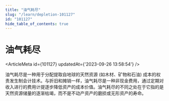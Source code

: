 ```yaml
---
title: "油气耗尽"
slug: "/learn/depletion-101127"
id: "101127"
hide_table_of_contents: true
---
```



# 油气耗尽

<ArticleMeta id={101127} updatedAt={'2023-09-26 13:58:54'} />
<div className='border-solid border-b border-t-0 my-4 border-[var(--ifm-color-gray-300)]' />

油气耗尽是一种用于分配提取自地球的天然资源 (如木材、矿物和石油) 成本的权责发生制会计技术。与折旧和摊销一样，油气耗尽是一种非现金费用，通过定期对收入进行的费用计提逐步降低资产的成本价值。油气耗尽的不同之处在于它指的是天然资源储量的逐渐枯竭，而不是不动产资产的磨损或无形资产的寿命。
